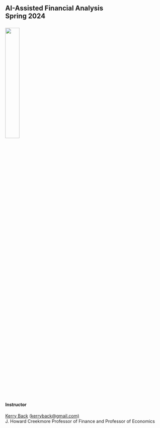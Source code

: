 
## AI-Assisted Financial Analysis<br>Spring 2024<br><br>![](images/RiceBusiness-transparent-logo-sm.png){width=30%} 


#### Instructor

[Kerry Back](https://kerryback.com) (<a href="mailto:kerryback@gmail.com">kerryback@gmail.com)</a><br>
J. Howard Creekmore Professor of Finance and Professor of Economics


